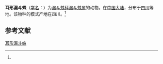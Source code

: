 {{Speciesbox
| name = 耳形漏斗蛛
| status = 
| status_system = 
| image = 
| genus = Agelena
| species = otiforma
| authority = (Wang, 1991)<ref name='id13991'>{{cite web| url =http://www.bioinfo.cn/db05/BjdwSpecies.php?action=view&id=13991| title =耳形漏斗蛛| work =《中国动物物种编目数据库》| publisher =中国科学院微生物研究所| author =中国科学院动物研究所| accessdate =2009-04-28| deadurl =yes| archiveurl =https://web.archive.org/web/20160305023624/http://www.bioinfo.cn/db05/BjdwSpecies.php?action=view&id=13991| archivedate =2016-03-05}}</ref>
}}

'''耳形漏斗蛛'''（[[学名|学名]]：{{lang|la|''Agelena otiforma''}}）为[[漏斗蛛科|漏斗蛛科]][[漏斗蛛属|漏斗蛛属]]的动物。在[[中国大陆|中国大陆]]，分布于[[四川|四川]]等地。该物种的模式产地在四川。<ref name='id13991'/>

== 参考文献 ==
{{reflist}}

{{Wikispecies|Agelena otiforma}}

[[Category:漏斗蛛属|耳形漏斗蛛]]


{{蜘蛛小作品}}